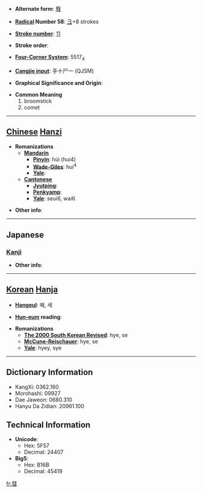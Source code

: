 * '''Alternate form''': [[篲]]

* '''[[Wiktionary:Chinese radical index| Radical]] Number 58''': [[Wiktionary:Chinese radical index 彐|彐]]+8 strokes

* '''[[Wiktionary:Chinese total strokes index|Stroke number]]''': [[Wiktionary:Chinese total strokes index 11|11]]

* '''Stroke order''': 

* '''[[Wiktionary:Chinese four corner index|Four-Corner System]]''': 5517<sub>4</sub>

* '''[[Wiktionary:Chinese Cangjie index|Cangjie input]]''': 手十尸一 (QJSM)

* '''Graphical Significance and Origin''': 

* '''Common Meaning'''
*#broomstick
*# comet


----

== [[Chinese]] [[Hanzi]] ==

* '''Romanizations'''
** '''[[Mandarin]]'''
*** '''[[Pinyin]]''': hùi (hui4)
*** '''[[Wade-Giles]]''': hui<sup>4</sup>
*** '''[[Yale]]''': 
** '''[[Cantonese]]'''
*** '''[[Jyutping]]''':
*** '''[[Penkyamp]]''': 
*** '''[[Yale]]''': seui6, wai6

* '''Other info''': 

----

==Japanese==
===[[Kanji]]===
{{kanji|on readings=[[すい]] (sui), [[けい]] (kei), [[え]] (e)
|kun readings=[[ほうき]] (houki)
}}

* '''Other info''':  

----

== [[Korean]] [[Hanja]] ==

* '''[[Hangeul]]''': 혜, 세

* '''[[Hun-eum]] reading''': 

* '''Romanizations'''
** '''[[The 2000 South Korean Revised Romanization|The 2000 South Korean Revised]]''': hye, se
** '''[[McCune-Reischauer]]''': hye, se
** '''[[Yale]]''': hyey, sye

----

== Dictionary Information ==

* KangXi: 0362.160
* Morohashi: 09927
* Dae Jaweon: 0680.310
* Hanyu Da Zidian: 20961.100

== Technical Information ==

* '''Unicode''':
** Hex: 5F57
** Decimal: 24407
* '''Big5''':
** Hex: B16B
** Decimal: 45419

[[fr:彗]]
